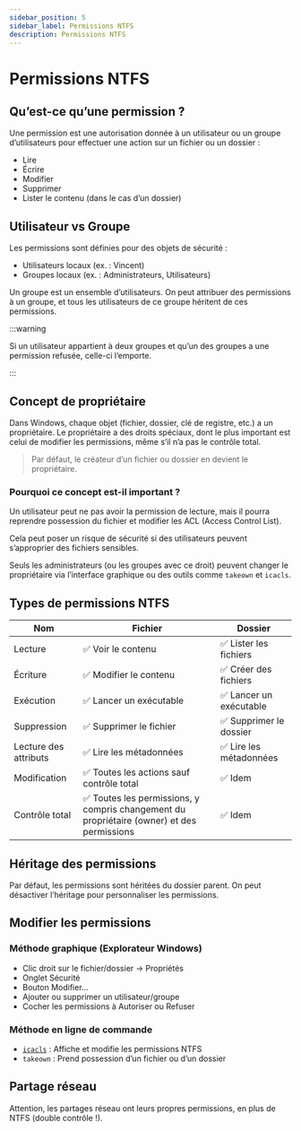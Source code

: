 ```yaml
---
sidebar_position: 5
sidebar_label: Permissions NTFS
description: Permissions NTFS
---
```


# Permissions NTFS

## Qu’est-ce qu’une permission ?

Une permission est une autorisation donnée à un utilisateur ou un groupe
d’utilisateurs pour effectuer une action sur un fichier ou un dossier :

- Lire
- Écrire
- Modifier
- Supprimer
- Lister le contenu (dans le cas d’un dossier)

## Utilisateur vs Groupe

Les permissions sont définies pour des objets de sécurité :

- Utilisateurs locaux (ex. : Vincent)
- Groupes locaux (ex. : Administrateurs, Utilisateurs)

Un groupe est un ensemble d’utilisateurs. On peut attribuer des permissions à un
groupe, et tous les utilisateurs de ce groupe héritent de ces permissions.

:::warning

Si un utilisateur appartient à deux groupes et qu’un des groupes a une permission
refusée, celle-ci l’emporte.

:::

## Concept de propriétaire

Dans Windows, chaque objet (fichier, dossier, clé de registre, etc.) a un
propriétaire. Le propriétaire a des droits spéciaux, dont le plus important est
celui de modifier les permissions, même s’il n’a pas le contrôle total.

> Par défaut, le créateur d’un fichier ou dossier en devient le propriétaire.

### Pourquoi ce concept est-il important ?

Un utilisateur peut ne pas avoir la permission de lecture, mais il pourra
reprendre possession du fichier et modifier les ACL (Access Control List).

Cela peut poser un risque de sécurité si des utilisateurs peuvent s’approprier
des fichiers sensibles.

Seuls les administrateurs (ou les groupes avec ce droit) peuvent changer le
propriétaire via l’interface graphique ou des outils comme `takeown` et `icacls`.

## Types de permissions NTFS

| Nom                   | Fichier                                  | Dossier                  |
| --------------------- | ---------------------------------------- | ------------------------ |
| Lecture               | ✅ Voir le contenu                        | ✅ Lister les fichiers    |
| Écriture              | ✅ Modifier le contenu                    | ✅ Créer des fichiers     |
| Exécution             | ✅ Lancer un exécutable                   | ✅ Lancer un exécutable   |
| Suppression           | ✅ Supprimer le fichier                   | ✅ Supprimer le dossier   |
| Lecture des attributs | ✅ Lire les métadonnées                   | ✅ Lire les métadonnées   |
| Modification          | ✅ Toutes les actions sauf contrôle total | ✅ Idem                   |
| Contrôle total        | ✅ Toutes les permissions, y compris changement du propriétaire (owner) et des permissions  | ✅ Idem |

## Héritage des permissions

Par défaut, les permissions sont héritées du dossier parent. On peut désactiver
l’héritage pour personnaliser les permissions.

## Modifier les permissions

### Méthode graphique (Explorateur Windows)

- Clic droit sur le fichier/dossier → Propriétés
- Onglet Sécurité
- Bouton Modifier…
- Ajouter ou supprimer un utilisateur/groupe
- Cocher les permissions à Autoriser ou Refuser

### Méthode en ligne de commande

- [`icacls`](https://learn.microsoft.com/fr-fr/windows-server/administration/windows-commands/icacls) : Affiche et modifie les permissions NTFS
- `takeown` : Prend possession d’un fichier ou d’un dossier

## Partage réseau

Attention, les partages réseau ont leurs propres permissions, en plus de NTFS
(double contrôle !).